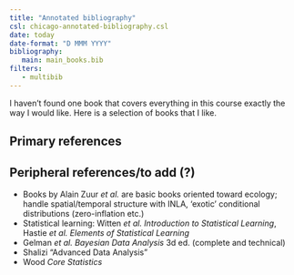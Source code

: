 ```yaml
---
title: "Annotated bibliography"
csl: chicago-annotated-bibliography.csl
date: today
date-format: "D MMM YYYY"
bibliography:
   main: main_books.bib
filters:
   - multibib
---
```


<!-- https://github.com/pandoc-ext/multibib -->

<style>
.csl-block {
 color: #a14c9a; <!-- was ## 3399ff; -->
}
</style>

<!-- typically renders in docs/ dir  -->

I haven't found one book that covers everything in this course exactly the way I would like. Here is a selection of books that I like.

## Primary references

::: {#refs.main}
:::

## Peripheral references/to add (?)

* Books by Alain Zuur *et al.* are basic books oriented toward ecology; handle spatial/temporal structure with INLA, 'exotic' conditional distributions (zero-inflation etc.)
* Statistical learning: Witten *et al.* *Introduction to Statistical Learning*, Hastie *et al.* *Elements of Statistical Learning*
* Gelman *et al.* *Bayesian Data Analysis* 3d ed. (complete and technical)
* Shalizi "Advanced Data Analysis"
* Wood *Core Statistics*

